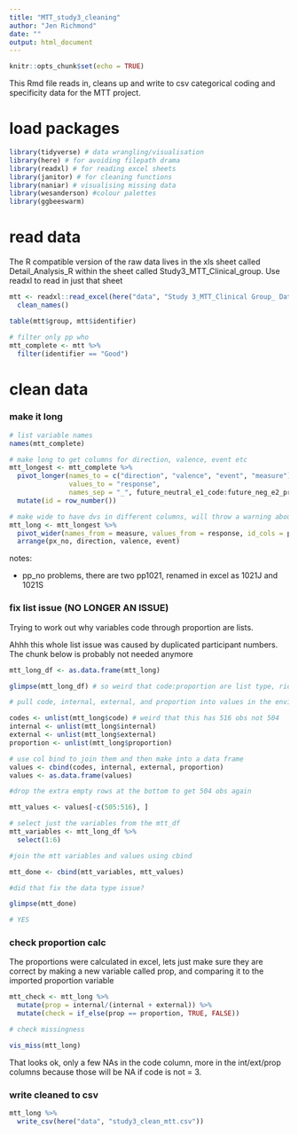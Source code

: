 ```yaml
---
title: "MTT_study3_cleaning"
author: "Jen Richmond"
date: ""
output: html_document
---
```


```r
knitr::opts_chunk$set(echo = TRUE)
```

This Rmd file reads in, cleans up and write to csv categorical coding and specificity data for the MTT project. 

# load packages

```r
library(tidyverse) # data wrangling/visualisation
library(here) # for avoiding filepath drama
library(readxl) # for reading excel sheets
library(janitor) # for cleaning functions
library(naniar) # visualising missing data
library(wesanderson) #colour palettes
library(ggbeeswarm)
```

# read data

The R compatible version of the raw data lives in the xls sheet called Detail_Analysis_R within the sheet called Study3_MTT_Clinical_group. Use readxl to read in just that sheet

```r
mtt <- readxl::read_excel(here("data", "Study 3_MTT_Clinical Group_ Data (65 or under).xlsx"), sheet = "Detail_Analysis_R") %>%
  clean_names() 

table(mtt$group, mtt$identifier)

# filter only pp who 
mtt_complete <- mtt %>%
  filter(identifier == "Good")

```


# clean data

### make it long

```r
# list variable names
names(mtt_complete)

# make long to get columns for direction, valence, event etc 
mtt_longest <- mtt_complete %>%
  pivot_longer(names_to = c("direction", "valence", "event", "measure"), 
               values_to = "response", 
               names_sep = "_", future_neutral_e1_code:future_neg_e2_proportion) %>%
  mutate(id = row_number())

# make wide to have dvs in different columns, will throw a warning about duplicates /list
mtt_long <- mtt_longest %>%
  pivot_wider(names_from = measure, values_from = response, id_cols = px_no:event) %>%
  arrange(px_no, direction, valence, event)


```

notes: 

- pp_no problems, there are two pp1021, renamed in excel as 1021J and 1021S

### fix list issue (NO LONGER AN ISSUE)

Trying to work out why variables code through proportion are lists.  

Ahhh this whole list issue was caused by duplicated participant numbers. The chunk below is probably not needed anymore
```r
mtt_long_df <- as.data.frame(mtt_long)

glimpse(mtt_long_df) # so weird that code:proportion are list type, ridiculous work around required because I don't really GET lists

```


```r
# pull code, internal, external, and proportion into values in the environment using unlist

codes <- unlist(mtt_long$code) # weird that this has 516 obs not 504
internal <- unlist(mtt_long$internal)
external <- unlist(mtt_long$external)
proportion <- unlist(mtt_long$proportion)

# use col bind to join them and then make into a data frame
values <- cbind(codes, internal, external, proportion)
values <- as.data.frame(values) 

#drop the extra empty rows at the bottom to get 504 obs again

mtt_values <- values[-c(505:516), ] 

# select just the variables from the mtt_df
mtt_variables <- mtt_long_df %>%
  select(1:6)

#join the mtt variables and values using cbind

mtt_done <- cbind(mtt_variables, mtt_values)

#did that fix the data type issue?

glimpse(mtt_done)

# YES
```

### check proportion calc

The proportions were calculated in excel, lets just make sure they are correct by making a new variable called prop, and comparing it to the imported proportion variable

```r
mtt_check <- mtt_long %>%
  mutate(prop = internal/(internal + external)) %>%
  mutate(check = if_else(prop == proportion, TRUE, FALSE))

# check missingness

vis_miss(mtt_long)

```
That looks ok, only a few NAs in the code column, more in the int/ext/prop columns because those will be NA if code is not = 3. 

### write cleaned to csv

```r
mtt_long %>%
  write_csv(here("data", "study3_clean_mtt.csv"))
```









